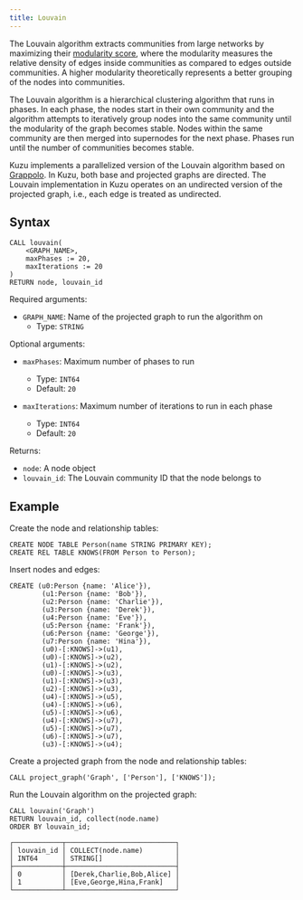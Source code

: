 ```yaml
---
title: Louvain
---
```


The Louvain algorithm extracts communities from large networks by maximizing their
[modularity score](https://en.wikipedia.org/wiki/Louvain_method#Modularity),
where the modularity measures the relative density of edges inside communities
as compared to edges outside communities. A higher modularity theoretically
represents a better grouping of the nodes into communities.

The Louvain algorithm is a hierarchical clustering algorithm that runs in
phases. In each phase, the nodes start in their own community and the algorithm
attempts to iteratively group nodes into the same community until the modularity
of the graph becomes stable. Nodes within the same community are then merged
into supernodes for the next phase. Phases run until the number of communities
becomes stable.

Kuzu implements a parallelized version of the Louvain algorithm based on [Grappolo](https://hpc.pnl.gov/people/hala/grappolo.html).
In Kuzu, both base and projected graphs are directed. The Louvain implementation in Kuzu operates on
an undirected version of the projected graph, i.e., each edge is treated as undirected.

## Syntax

```
CALL louvain(
    <GRAPH_NAME>,
    maxPhases := 20,
    maxIterations := 20
)
RETURN node, louvain_id
```

Required arguments:

- `GRAPH_NAME`: Name of the projected graph to run the algorithm on
    - Type: `STRING`

Optional arguments:

- `maxPhases`: Maximum number of phases to run
    - Type: `INT64`
    - Default: `20`

- `maxIterations`: Maximum number of iterations to run in each phase
    - Type: `INT64`
    - Default: `20`

Returns:

- `node`: A node object
- `louvain_id`: The Louvain community ID that the node belongs to

## Example

Create the node and relationship tables:

```cypher
CREATE NODE TABLE Person(name STRING PRIMARY KEY);
CREATE REL TABLE KNOWS(FROM Person to Person);
```

Insert nodes and edges:

```cypher
CREATE (u0:Person {name: 'Alice'}),
        (u1:Person {name: 'Bob'}),
        (u2:Person {name: 'Charlie'}),
        (u3:Person {name: 'Derek'}),
        (u4:Person {name: 'Eve'}),
        (u5:Person {name: 'Frank'}),
        (u6:Person {name: 'George'}),
        (u7:Person {name: 'Hina'}),
        (u0)-[:KNOWS]->(u1),
        (u0)-[:KNOWS]->(u2),
        (u1)-[:KNOWS]->(u2),
        (u0)-[:KNOWS]->(u3),
        (u1)-[:KNOWS]->(u3),
        (u2)-[:KNOWS]->(u3),
        (u4)-[:KNOWS]->(u5),
        (u4)-[:KNOWS]->(u6),
        (u5)-[:KNOWS]->(u6),
        (u4)-[:KNOWS]->(u7),
        (u5)-[:KNOWS]->(u7),
        (u6)-[:KNOWS]->(u7),
        (u3)-[:KNOWS]->(u4);
```

Create a projected graph from the node and relationship tables:

```cypher
CALL project_graph('Graph', ['Person'], ['KNOWS']);
```

Run the Louvain algorithm on the projected graph:
```cypher
CALL louvain('Graph')
RETURN louvain_id, collect(node.name)
ORDER BY louvain_id;
```
```
┌────────────┬───────────────────────────┐
│ louvain_id │ COLLECT(node.name)        │
│ INT64      │ STRING[]                  │
├────────────┼───────────────────────────┤
│ 0          │ [Derek,Charlie,Bob,Alice] │
│ 1          │ [Eve,George,Hina,Frank]   │
└────────────┴───────────────────────────┘
```
